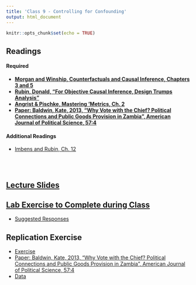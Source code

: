 ```yaml
---
title: 'Class 9 - Controlling for Confounding'
output: html_document
---
```


```r
knitr::opts_chunk$set(echo = TRUE)
```

## Readings
#### Required
- **[Morgan and Winship, Counterfactuals and Causal Inference, Chapters 3 and 5](Classes/Class_9/Readings/M&W.pdf)**
- **[Rubin, Donald, "For Objective Causal Inference, Design Trumps Analysis"](Classes/Class_9/Readings/Rubin Design Trumps Analysis.pdf)**
- **[Angrist & Pischke, Mastering 'Metrics, Ch. 2](Classes/Class_9/Readings/A&P_Ch.2.pdf)**
- **[Paper: Baldwin, Kate, 2013, "Why Vote with the Chief? Political Connections and Public Goods Provision in Zambia", American Journal of Political Science, 57:4](Classes/Class_9/Replication/Baldwin 2013.pdf)**

#### Additional Readings
- [Imbens and Rubin, Ch. 12](Classes/Class_9/Readings/Imbens and Rubin Ch.12.pdf)

<br> </br>

## [Lecture Slides](Classes/Class_9/Slides_Controls_v2.pdf)

## [Lab Exercise to Complete during Class](Classes/Class_9/Lab Exercise/Exercise_Controls_v6.pdf)
  - [Suggested Responses](Classes/Class_9/Lab Exercise/Exercise_Controls_v6_Suggested_Responses_Suggested_Responses.pdf)

## Replication Exercise
 - [Exercise](Classes/Class_9/Replication/Replication_Controls_v5.pdf) 
 - [Paper: Baldwin, Kate, 2013, "Why Vote with the Chief? Political Connections and Public Goods Provision in Zambia", American Journal of Political Science, 57:4](Classes/Class_9/Replication/Baldwin 2013.pdf) 
 - [Data](Classes/Class_9/Replication/Baldwin_adjusted.csv) 
<!-- - [Suggested Responses](Classes/Class_9/Replication/Replication_Controls_v5_suggested_responses.pdf) -->

